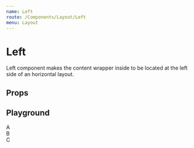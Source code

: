 ```yaml
---
name: Left
route: /Components/Layout/Left
menu: Layout
---
```



# Left

Left component makes the content wrapper inside to be located at the left side of an horizontal layout.

## Props

<Props of={LeftPropsComponent} />

## Playground

<Playground>
  <div style={{ display: 'flex', width: '100px' }}>
    <Left>
      <div>A</div>
    </Left>
    <div>B</div>
    <div>C</div>
  </div>
</Playground>
